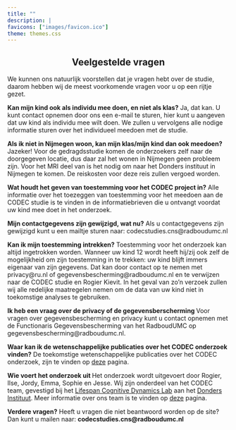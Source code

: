 ```yaml
---
title: ""
description: |
favicons: ["images/favicon.ico"]
theme: themes.css
--- 
```

<center>

## Veelgestelde vragen

</center>

We kunnen ons natuurlijk voorstellen dat je vragen hebt over de studie, daarom hebben wij de meest voorkomende vragen voor u op een rijtje gezet.

<b>Kan mijn kind ook als individu mee doen, en niet als klas?</b>
Ja, dat kan. U kunt contact opnemen door ons een e-mail te sturen, hier kunt u aangeven dat uw kind als individu mee wilt doen. We zullen u vervolgens alle nodige informatie sturen over het individueel meedoen met de studie. 

<b>Als ik niet in Nijmegen woon, kan mijn klas/mijn kind dan ook meedoen?</b>
Jazeker! Voor de gedragdsstudie komen de onderzoekers zelf naar de doorgegeven locatie, dus daar zal het wonen in Nijmegen geen probleem zijn. Voor het MRI deel van is het nodig om naar het Donders instituut in Nijmegen te komen. De reiskosten voor deze reis zullen vergoed worden. 

<b>Wat houdt het geven van toestemming voor het CODEC project  in?</b>
Alle informatie over het toezeggen van toestemming voor het meedoen aan de CODEC studie is te vinden in de informatiebrieven die u ontvangt voordat uw kind mee doet in het onderzoek. 

<b>Mijn contactgegevens zijn gewijzigd, wat nu?</b>
Als u contactgegevens zijn gewijzigd kunt u een mailtje sturen naar: codecstudies.cns@radboudumc.nl

<b>Kan ik mijn toestemming intrekken?</b>
Toestemming voor het onderzoek kan altijd ingetrokken worden.  Wanneer uw kind 12 wordt heeft hij/zij ook zelf de mogelijkheid om zijn toestemming in te trekken: uw kind blijft immers eigenaar van zijn gegevens. Dat kan
door contact op te nemen met privacy@ru.nl of gegevensbescherming@radboudumc.nl en te verwijzen naar de CODEC studie en Rogier Kievit. In het geval van zo’n verzoek zullen wij alle redelijke maatregelen nemen om de data van uw kind niet in toekomstige analyses te gebruiken.

<b> Ik heb een vraag over de privacy of de gegevensberscherming </b>
Voor vragen over gegevensbescherming en privacy kunt u contact opnemen met de Functionaris Gegevensbescherming van het RadboudUMC op gegevensbescherming@radboudumc.nl.

<b>Waar kan ik de wetenschappelijke publicaties over het CODEC onderzoek vinden?</b>
De toekomstige wetenschappelijke publicaties over het CODEC onderzoek, zijn te vinden op [deze](onderzoek.html) pagina. 

<b>Wie voert het onderzoek uit </b>
Het onderzoek wordt uitgevoert door Rogier, Ilse, Jordy, Emma, Sophie en Jesse. Wij zijn onderdeel van het CODEC team, gevestigd bij het [Lifespan Cognitive Dynamics Lab](https://lifespancognitivedynamics.com) aan het [Donders Instituut](https://www.ru.nl/donders/). Meer informatie over ons team is te vinden op [deze](team.html) pagina. 


<b>Verdere vragen?</b>
Heeft u vragen die niet beantwoord worden op de site? Dan kunt u mailen naar:
<strong>codecstudies.cns@radboudumc.nl
</strong>
